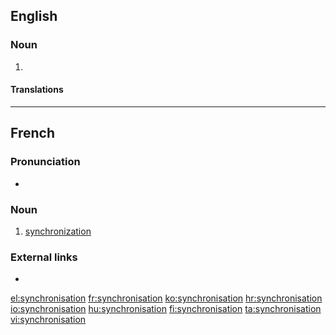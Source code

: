 ==English==

===Noun===
{{en-noun}}

# {{alternative spelling of|synchronization}}

====Translations====
{{trans-see|synchronization}}

----

==French==

===Pronunciation===
* {{IPA|/sɛ̃.kʁɔ.ni.za.sjɔ̃/|lang=fr}}

===Noun===
{{fr-noun|f}}

# [[synchronization]]

===External links===
* {{R:TLFi}}

[[el:synchronisation]]
[[fr:synchronisation]]
[[ko:synchronisation]]
[[hr:synchronisation]]
[[io:synchronisation]]
[[hu:synchronisation]]
[[fi:synchronisation]]
[[ta:synchronisation]]
[[vi:synchronisation]]